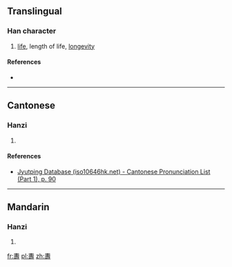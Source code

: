 {{also|壽}}
==Translingual==

===Han character===
{{Han char|rn=33|rad=士|as=12|sn=15|four=|canj=QMRDI}}

# [[life]], length of life, [[longevity]]

====References====
* {{Han ref|kx=0244.111|hdz=10490.010|uh=5900|ud=22784}}

----

==Cantonese==

===Hanzi===
{{yue-hanzi|jyut=[[sau6]]|y=sau6}}

# {{defn|lang=yue|sort=士12}}

====References====
* [http://www.iso10646hk.net/jp/document/download.jsp Jyutping Database (iso10646hk.net) - Cantonese Pronunciation List (Part 1), p. 90]

----

==Mandarin==

===Hanzi===
{{cmn-hanzi|pin=[[shòu]] ([[shou4]])|wg=shou<sup>4</sup>}}

# {{defn|lang=cmn|sort=士12}}

[[fr:夀]]
[[pl:夀]]
[[zh:夀]]